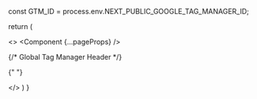 
const GTM_ID = process.env.NEXT_PUBLIC_GOOGLE_TAG_MANAGER_ID;

return (

<>
  <Component {...pageProps} />

  {/* Global Tag Manager Header */}

{" "}

<Script
  id="google-tag-manager-header"
  strategy="beforeInteractive"
  dangerouslySetInnerHTML={{
    __html: `
    (function(w,d,s,l,i){w[l]=w[l]||[];w[l].push({'gtm.start':
    new Date().getTime(),event:'gtm.js'});var f=d.getElementsByTagName(s)[0],
    j=d.createElement(s),dl=l!='dataLayer'?'&l='+l:'';j.async=true;j.src=
    'https://www.googletagmanager.com/gtm.js?id='+i+dl;f.parentNode.insertBefore(j,f);
    })(window,document,'script','dataLayer','${GTM_ID}');
    `,
  }}
/>

  {/* Global Tag Manager Body */}

<Script id="google-tag-manager" strategy="afterInteractive">
  <iframe
    src="https://www.googletagmanager.com/ns.html?id=${GTM_ID}"
    height="0"
    width="0"
    style="display:none;visibility:hidden"
  ></iframe>
</Script>
</>
)
}